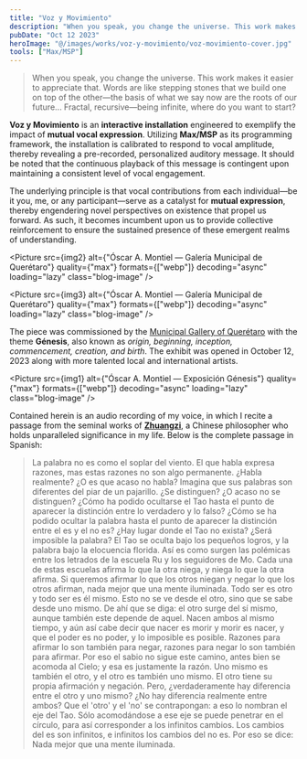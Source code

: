 ```yaml
---
title: "Voz y Movimiento"
description: "When you speak, you change the universe. This work makes it easier to appreciate that."
pubDate: "Oct 12 2023"
heroImage: "@/images/works/voz-y-movimiento/voz-movimiento-cover.jpg"
tools: ["Max/MSP"]
---
```



> When you speak, you change the universe. This work makes it easier to appreciate that. Words are like stepping stones that we build one on top of the other—the basis of what we say now are the roots of our future... Fractal, recursive—being infinite, where do you want to start?

**Voz y Movimiento** is an **interactive installation** engineered to exemplify the impact of **mutual vocal expression**. Utilizing **Max/MSP** as its programming framework, the installation is calibrated to respond to vocal amplitude, thereby revealing a pre-recorded, personalized auditory message. It should be noted that the continuous playback of this message is contingent upon maintaining a consistent level of vocal engagement.

<YouTube id="https://www.youtube.com/watch?v=s46Tofa6EAI" />

The underlying principle is that vocal contributions from each individual—be it you, me, or any participant—serve as a catalyst for **mutual expression**, thereby engendering novel perspectives on existence that propel us forward. As such, it becomes incumbent upon us to provide collective reinforcement to ensure the sustained presence of these emergent realms of understanding.

<Picture
  src={img2}
  alt={"Óscar A. Montiel — Galería Municipal de Querétaro"}
  quality={"max"}
  formats={["webp"]}
  decoding="async"
  loading="lazy"
  class="blog-image"
/>

<Picture
  src={img3}
  alt={"Óscar A. Montiel — Galería Municipal de Querétaro"}
  quality={"max"}
  formats={["webp"]}
  decoding="async"
  loading="lazy"
  class="blog-image"
/>

The piece was commissioned by the [Municipal Gallery of Querétaro](https://www.instagram.com/galeria.municipal/) with the theme **Génesis**, also known as _origin, beginning, inception, commencement, creation, and birth_. The exhibit was opened in October 12, 2023 along with more talented local and international artists.

<Picture
  src={img1}
  alt={"Óscar A. Montiel — Exposición Génesis"}
  quality={"max"}
  formats={["webp"]}
  decoding="async"
  loading="lazy"
  class="blog-image"
/>

Contained herein is an audio recording of my voice, in which I recite a passage from the seminal works of [**Zhuangzi**](https://www.youtube.com/watch?v=kPLQV25TbRk), a Chinese philosopher who holds unparalleled significance in my life. Below is the complete passage in Spanish:

> La palabra no es como el soplar del viento. El que habla expresa razones, mas estas razones no son algo permanente. ¿Habla realmente? ¿O es que acaso no habla? Imagina que sus palabras son diferentes del piar de un pajarillo. ¿Se distinguen? ¿O acaso no se distinguen?
> ¿Cómo ha podido ocultarse el Tao hasta el punto de aparecer la distinción entre lo verdadero y lo falso? ¿Cómo se ha podido ocultar la palabra hasta el punto de aparecer la distinción entre el es y el no es? ¿Hay lugar donde el Tao no exista? ¿Será imposible la palabra? El Tao se oculta bajo los pequeños logros, y la palabra bajo la elocuencia florida. Así es como surgen las polémicas entre los letrados de la escuela Ru y los seguidores de Mo. Cada una de estas escuelas afirma lo que la otra niega, y niega lo que la otra afirma. Si queremos afirmar lo que los otros niegan y negar lo que los otros afirman, nada mejor que una mente iluminada.
> Todo ser es otro y todo ser es él mismo. Esto no se ve desde el otro, sino que se sabe desde uno mismo. De ahí que se diga: el otro surge del sí mismo, aunque también este depende de aquel. Nacen ambos al mismo tiempo, y aún así cabe decir que nacer es morir y morir es nacer, y que el poder es no poder, y lo imposible es posible. Razones para afirmar lo son también para negar, razones para negar lo son también para afirmar. Por eso el sabio no sigue este camino, antes bien se acomoda al Cielo; y esa es justamente la razón.
> Uno mismo es también el otro, y el otro es también uno mismo. El otro tiene su propia afirmación y negación. Pero, ¿verdaderamente hay diferencia entre el otro y uno mismo? ¿No hay diferencia realmente entre ambos? Que el 'otro' y el 'no' se contrapongan: a eso lo nombran el eje del Tao. Sólo acomodándose a ese eje se puede penetrar en el círculo, para así corresponder a los infinitos cambios. Los cambios del es son infinitos, e infinitos los cambios del no es. Por eso se dice: Nada mejor que una mente iluminada.
